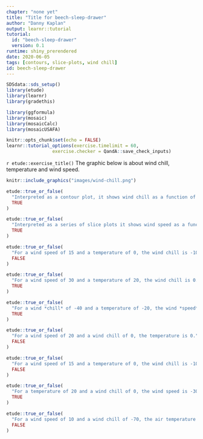 ```yaml
---
chapter: "none yet"
title: "Title for beech-sleep-drawer"
author: "Danny Kaplan"
output: learnr::tutorial
tutorial:
  id: "beech-sleep-drawer"
  version: 0.1
runtime: shiny_prerendered
date: 2020-06-05 
tags: [contours, slice-plots, wind chill]
id: beech-sleep-drawer
---
```


```r
SDSdata::sds_setup()
library(etude)
library(learnr)
library(gradethis)

library(ggformula)
library(mosaic)
library(mosaicCalc)
library(mosaicUSAFA)

knitr::opts_chunk$set(echo = FALSE)
learnr::tutorial_options(exercise.timelimit = 60, 
                 exercise.checker = QandA::save_check_inputs)
```


`r etude::exercise_title()` The graphic below is about wind chill, temperature and wind speed. 

```r
knitr::include_graphics("images/wind-chill.png")
```




```r
etude::true_or_false(
  "Interpreted as a contour plot, it shows wind chill as a function of temperature and wind speed.",
  TRUE
)
```
 

```r
etude::true_or_false(
  "Interpreted as a series of slice plots it shows wind speed as a function of wind chill and temperature.",
  TRUE
)
```

```r
etude::true_or_false(
  "For a wind speed of 15 and a temperature of 0, the wind chill is -10.",
  FALSE
)
```

```r
etude::true_or_false(
  "For a wind speed of 30 and a temperature of 20, the wind chill is 0.",
  TRUE
)
```

```r
etude::true_or_false(
  "For a wind *chill* of -40 and a temperature of -20, the wind *speed* is 10.",
  TRUE
)
```

```r
etude::true_or_false(
  "For a wind speed of 20 and a wind chill of 0, the temperature is 0.",
  FALSE
)
```

```r
etude::true_or_false(
  "For a wind speed of 15 and a temperature of 0, the wind chill is -10.",
  FALSE
)
```

```r
etude::true_or_false(
  "For a temperature of 20 and a wind chill of 0, the wind speed is -30.",
  TRUE
)
```

```r
etude::true_or_false(
  "For a wind speed of 10 and a wind chill of -70, the air temperature is -30.",
  FALSE
)
```


